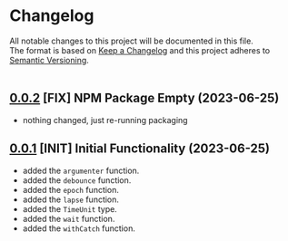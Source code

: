 
<Meta title='overview/changelog' />

# Changelog

All notable changes to this project will be documented in this file.<br/>
The format is based on [Keep a Changelog](http://keepachangelog.com/en/1.0.0/)
and this project adheres to [Semantic Versioning](http://semver.org/spec/v2.0.0.html).<br/><br/>

## [0.0.2](https://github.com/weebuinc/web-kit/tree/v0.0.2) [FIX] NPM Package Empty (2023-06-25)

- nothing changed, just re-running packaging

## [0.0.1](https://github.com/weebuinc/web-kit/tree/v0.0.1) [INIT] Initial Functionality (2023-06-25)

- added the `argumenter` function.
- added the `debounce` function.
- added the `epoch` function.
- added the `lapse` function.
- added the `TimeUnit` type.
- added the `wait` function.
- added the `withCatch` function.
